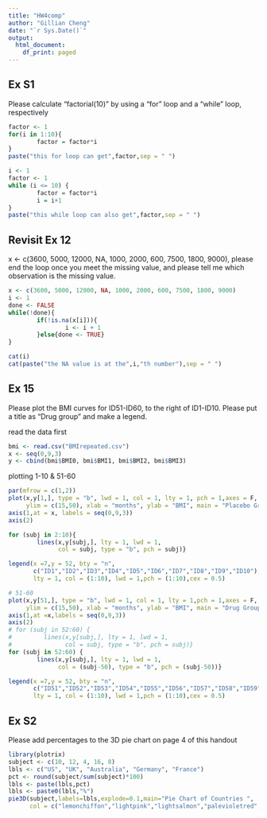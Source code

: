 ---
title: "HW4comp"
author: "Gillian Cheng"
date: "`r Sys.Date()`"
output:
  html_document:
    df_print: paged
---
## Ex S1
Please calculate “factorial(10)” by using a “for” loop and a “while” loop, respectively

```{r}
factor <- 1
for(i in 1:10){
        factor = factor*i
}
paste("this for loop can get",factor,sep = " ")
```

```{r}
i <- 1
factor <- 1
while (i <= 10) {
        factor = factor*i
        i = i+1
}
paste("this while loop can also get",factor,sep = " ")
```

## Revisit Ex 12
x <- c(3600, 5000, 12000, NA, 1000, 2000, 600, 7500, 1800, 9000), 
please end the loop once you meet the missing value, and please tell me which observation is the missing value.
```{r}
x <- c(3600, 5000, 12000, NA, 1000, 2000, 600, 7500, 1800, 9000)
i <- 1
done <- FALSE
while(!done){
        if(!is.na(x[i])){
                i <- i + 1
        }else{done <- TRUE}
}

cat(i)
cat(paste("the NA value is at the",i,"th number"),sep = " ")
```

## Ex 15
Please plot the BMI curves for ID51-ID60, to the right of ID1-ID10. 
Please put a title as “Drug group” and make a legend.

read the data first
```{r}
bmi <- read.csv("BMIrepeated.csv")
x <- seq(0,9,3)
y <- cbind(bmi$BMI0, bmi$BMI1, bmi$BMI2, bmi$BMI3)
```

plotting 1-10 & 51-60
```{r, fig.align='center'}
par(mfrow = c(1,2))
plot(x,y[1,], type = "b", lwd = 1, col = 1, lty = 1, pch = 1,axes = F,
     ylim = c(15,50), xlab = "months", ylab = "BMI", main = "Placebo Group")
axis(1,at = x, labels = seq(0,9,3))
axis(2)

for (subj in 2:10){
        lines(x,y[subj,], lty = 1, lwd = 1,
              col = subj, type = "b", pch = subj)}

legend(x =7,y = 52, bty = "n",
       c("ID1","ID2","ID3","ID4","ID5","ID6","ID7","ID8","ID9","ID10"),
       lty = 1, col = (1:10), lwd = 1,pch = (1:10),cex = 0.5)

# 51-60
plot(x,y[51,], type = "b", lwd = 1, col = 1, lty = 1,pch = 1,axes = F,
     ylim = c(15,50), xlab = "months", ylab = "BMI", main = "Drug Group")
axis(1,at =x,labels = seq(0,9,3))
axis(2)
# for (subj in 52:60) {
#         lines(x,y[subj,], lty = 1, lwd = 1,
#               col = subj, type = "b", pch = subj)}
for (subj in 52:60) {
        lines(x,y[subj,], lty = 1, lwd = 1,
              col = (subj-50), type = "b", pch = (subj-50))}

legend(x =7,y = 52, bty = "n",
       c("ID51","ID52","ID53","ID54","ID55","ID56","ID57","ID58","ID59","ID60"),
       lty = 1, col = (1:10), lwd = 1,pch = (1:10),cex = 0.5)
```

## Ex S2
Please add percentages to the 3D pie chart on page 4 of this handout
```{r, fig.align='center'}
library(plotrix)
subject <- c(10, 12, 4, 16, 8)
lbls <- c("US", "UK", "Australia", "Germany", "France")
pct <- round(subject/sum(subject)*100)
lbls <- paste(lbls,pct)
lbls <- paste0(lbls,"%")
pie3D(subject,labels=lbls,explode=0.1,main="Pie Chart of Countries ",
      col = c("lemonchiffon","lightpink","lightsalmon","palevioletred","lightpink4"))
```
